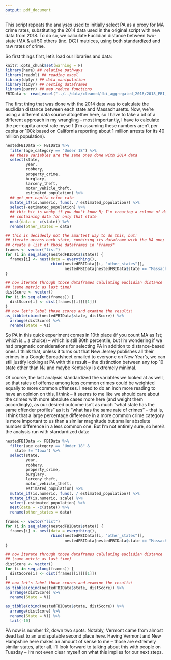 ```yaml
---
output: pdf_document
---
```

This script repeats the analyses used to initially select PA as a proxy for MA crime rates, substituting the 2014 data used in the original script with new data from 2018. To do so, we calculate Euclidian distance between two-state (MA & all 50 others (inc. DC)) matrices, using both standardized and raw rates of crime.

So first things first, let's load our libraries and data:
```r
knitr::opts_chunk$set(warning = F)
library(here) ## relative pathways
library(readxl) ## reading excel
library(dplyr) ## data manipulation
library(tidyr) ## nesting dataframes
library(purrr) ## map reduce functions
FBIData <- read_excel("../../data/cleaned/fbi_aggregated_2018/2018_FBI_aggregate_crime_data.xlsx")
```

The first thing that was done with the 2014 data was to calculate the euclidian distance between each state and Massachusetts. Now, we're using a different data source altogether here, so I have to take a bit of a different approach in my wrangling -- most importantly, I have to calculate the per-capita arrest rate myself (I'm assuming these numbers aren't per capita or 100k based on California reporting about 1 million arrests for its 40 million population).
```r
nestedFBIData <- FBIData %>%
  filter(age_category == "Under 18") %>%
  ## these variables are the same ones done with 2014 data
  select(state, 
         year, 
         robbery, 
         property_crime, 
         burglary, 
         larceny_theft, 
         motor_vehicle_theft, 
         estimated_population) %>%
  ## get per-capita crime rate
  mutate_if(is.numeric, funs(. / estimated_population)) %>%
  select(-estimated_population) %>%
  ## this bit is wonky if you don't know R; I'm creating a column of dataframes
  ## containing data for only that state
  nest(data = -c(state)) %>%
  rename(other_states = data)

## this is decidedly not the smartest way to do this, but:
## iterate across each state, combining its dataframe with the MA one;
## create a list of those dataframes in "frames"
frames <- vector("list")
for (i in seq_along(nestedFBIData$state)) {
  frames[i] <- nest(data = everything(), 
                    rbind(nestedFBIData[[i, "other_states"]], 
                          nestedFBIData[nestedFBIData$state == "Massachusetts", ][[2]][[1]]))
}

## now iterate through those dataframes calulating euclidian distance
## (same metric as last time)
distScore <- vector()
for (i in seq_along(frames)) {
  distScore[i] <- dist(frames[[i]][[1]])
}
## now let's label those scores and examine the results!
as_tibble(cbind(nestedFBIData$state, distScore)) %>%
  arrange(distScore) %>%
  rename(State = V1)
```

So PA in this quick experiment comes in 10th place (if you count MA as 1st; which is... a choice) -- which is still 80th percentile, but I'm wondering if we had pragmatic considerations for selecting PA in addition to distance-based ones. I think that, unless it turns out that New Jersey publishes all their crimes in a Google Spreadsheet emailed to everyone on New Year's, we can still justify looking at PA with this result -- the distinction between any top 10 state other than NJ and maybe Kentucky is extremely minimal.

Of course, the last analysis standardized the variables we looked at as well, so that rates of offense among less common crimes could be weighted equally to more common offenses. I need to do an inch more reading to have an opinion on this, I think -- it seems to me like we should care about the crimes with more absolute cases more here (and weight them accordingly), as our desired outcome isn't as much "what state has the same offender profiles" as it is "what has the same rate of crimes" -- that is, I think that a large percentage difference in a more common crime category is more important to us than a similar magnitude but smaller absolute number difference in a less common one. But I'm not entirely sure, so here's the analysis run with standardized data:
```r
nestedFBIData <- FBIData %>%
  filter(age_category == "Under 18" &
    state != "Iowa") %>%
  select(state, 
         year, 
         robbery, 
         property_crime, 
         burglary, 
         larceny_theft, 
         motor_vehicle_theft, 
         estimated_population) %>%
  mutate_if(is.numeric, funs(. / estimated_population)) %>%
  mutate_if(is.numeric, scale) %>%
  select(-estimated_population) %>%
  nest(data = -c(state)) %>%
  rename(other_states = data)

frames <- vector("list")
for (i in seq_along(nestedFBIData$state)) {
  frames[i] <- nest(data = everything(), 
                    rbind(nestedFBIData[[i, "other_states"]], 
                          nestedFBIData[nestedFBIData$state == "Massachusetts", ][[2]][[1]]))
}

## now iterate through those dataframes calulating euclidian distance
## (same metric as last time)
distScore <- vector()
for (i in seq_along(frames)) {
  distScore[i] <- dist(frames[[i]][[1]])
}
## now let's label those scores and examine the results!
as_tibble(cbind(nestedFBIData$state, distScore)) %>%
  arrange(distScore) %>%
  rename(State = V1)

as_tibble(cbind(nestedFBIData$state, distScore)) %>%
  arrange(distScore) %>%
  rename(State = V1) %>%
  tail(-10)
```

PA now is number 12, down two spots. Notably, Vermont came from almost dead last to an undisputable second place here. Having Vermont and New Hampshire here makes an amount of sense to me -- those are extremely similar states, after all. I'll look forward to talking about this with people on Tuesday -- I'm not even clear myself on what this implies for our next steps.
